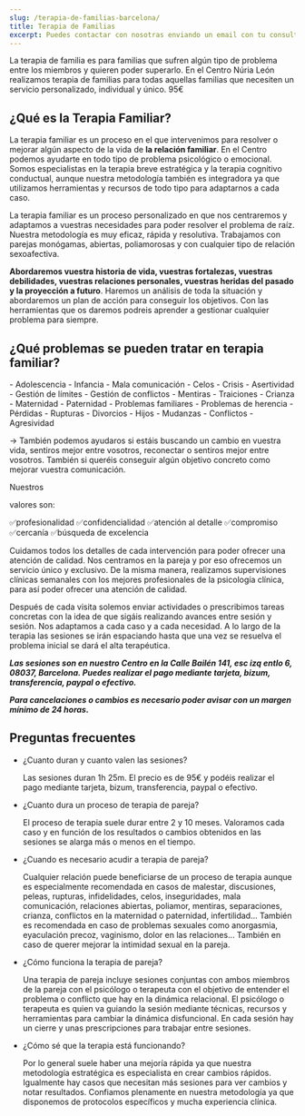 ```yaml
---
slug: /terapia-de-familias-barcelona/
title: Terapia de Familias
excerpt: Puedes contactar con nosotras enviando un email con tu consulta a psicologa@nurialeon.com, seguirnos en redes sociales o escribir un mensaje a través del formulario de contacto.
---
```


La terapia de familia es para familias que sufren algún tipo de problema entre los miembros y quieren poder superarlo.
En el Centro Núria León realizamos terapia de familias para todas aquellas familias que necesiten un servicio personalizado, individual y único.
95€

## ¿Qué es la Terapia Familiar?

La terapia familiar es un proceso en el que intervenimos para resolver o mejorar algún aspecto de la vida de **la relación familiar**. En el Centro podemos ayudarte en todo tipo de problema psicológico o emocional. Somos especialistas en la terapia breve estratégica y la terapia cognitivo conductual, aunque nuestra metodología también es integradora ya que utilizamos herramientas y recursos de todo tipo para adaptarnos a cada caso.

La terapia familiar es un proceso personalizado en que nos centraremos y adaptamos a vuestras necesidades para poder resolver el problema de raíz. Nuestra metodología es muy eficaz, rápida y resolutiva. Trabajamos con parejas monógamas, abiertas, poliamorosas y con cualquier tipo de relación sexoafectiva.

**Abordaremos vuestra historia de vida, vuestras fortalezas, vuestras debilidades, vuestras relaciones personales, vuestras heridas del pasado y la proyección a futuro**. Haremos un análisis de toda la situación y abordaremos un plan de acción para conseguir los objetivos. Con las herramientas que os daremos podreis aprender a gestionar cualquier problema para siempre.

## ¿Qué problemas se pueden tratar en terapia familiar?

<div class="columns-2">
- Adolescencia
- Infancia
- Mala comunicación
- Celos
- Crisis
- Asertividad
- Gestión de límites
- Gestión de conflictos
- Mentiras
- Traiciones
- Crianza
- Maternidad
- Paternidad
- Problemas familiares
- Problemas de herencia
- Pérdidas
- Rupturas
- Divorcios
- Hijos
- Mudanzas
- Conflictos
- Agresividad

</div>

→ También podemos ayudaros si estáis buscando un cambio en vuestra vida, sentiros mejor entre vosotros, reconectar o sentiros mejor entre vosotros. También si queréis conseguir algún objetivo concreto como mejorar vuestra comunicación.

Nuestros

valores son:

✅profesionalidad
✅confidencialidad
✅atención al detalle
✅compromiso
✅cercanía
✅búsqueda de excelencia

Cuidamos todos los detalles de cada intervención para poder ofrecer una atención de calidad. Nos centramos en la pareja y por eso ofrecemos un servicio único y exclusivo. De la misma manera, realizamos supervisiones clínicas semanales con los mejores profesionales de la psicología clínica, para así poder ofrecer una atención de calidad.

Después de cada visita solemos enviar actividades o prescribimos tareas concretas con la idea de que sigáis realizando avances entre sesión y sesión. Nos adaptamos a cada caso y a cada necesidad. A lo largo de la terapia las sesiones se irán espaciando hasta que una vez se resuelva el problema inicial se dará el alta terapéutica.

**_Las sesiones son en nuestro Centro en la Calle Bailén 141, esc izq entlo 6, 08037, Barcelona. Puedes realizar el pago mediante tarjeta, bizum, transferencia, paypal o efectivo._**

**_Para cancelaciones o cambios es necesario poder avisar con un margen mínimo de 24 horas._**


<ComoEsLaTerapia tipo="familias" />

## Preguntas frecuentes

<div class="faq">

- ¿Cuanto duran y cuanto valen las sesiones?

  Las sesiones duran 1h 25m. El precio es de 95€ y podéis realizar el pago mediante tarjeta, bizum, transferencia, paypal o efectivo.

- ¿Cuanto dura un proceso de terapia de pareja?

  El proceso de terapia suele durar entre 2 y 10 meses. Valoramos cada caso y en función de los resultados o cambios obtenidos en las sesiones se alarga más o menos en el tiempo.

- ¿Cuando es necesario acudir a terapia de pareja?

  Cualquier relación puede beneficiarse de un proceso de terapia aunque es especialmente recomendada en casos de malestar, discusiones, peleas, rupturas, infidelidades, celos, inseguridades, mala comunicación, relaciones abiertas, poliamor, mentiras, separaciones, crianza, conflictos en la maternidad o paternidad, infertilidad... También es recomendada en caso de problemas sexuales como anorgasmia, eyaculación precoz, vaginismo, dolor en las relaciones... También en caso de querer mejorar la intimidad sexual en la pareja.

- ¿Cómo funciona la terapia de pareja?

  Una terapia de pareja incluye sesiones conjuntas con ambos miembros de la pareja con el psicólogo o terapeuta con el objetivo de entender el problema o conflicto que hay en la dinámica relacional. El psicólogo o terapeuta es quien va guiando la sesión mediante técnicas, recursos y herramientas para cambiar la dinámica disfuncional. En cada sesión hay un cierre y unas prescripciones para trabajar entre sesiones.

- ¿Cómo sé que la terapia está funcionando?

  Por lo general suele haber una mejoría rápida ya que nuestra metodología estratégica es especialista en crear cambios rápidos. Igualmente hay casos que necesitan más sesiones para ver cambios y notar resultados. Confiamos plenamente en nuestra metodología ya que disponemos de protocolos específicos y mucha experiencia clínica.

</div>
